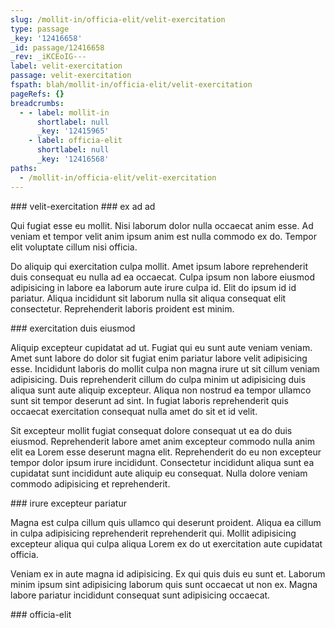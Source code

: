 ```yaml
---
slug: /mollit-in/officia-elit/velit-exercitation
type: passage
_key: '12416658'
_id: passage/12416658
_rev: _iKCEoIG---
label: velit-exercitation
passage: velit-exercitation
fspath: blah/mollit-in/officia-elit/velit-exercitation
pageRefs: {}
breadcrumbs:
  - - label: mollit-in
      shortlabel: null
      _key: '12415965'
    - label: officia-elit
      shortlabel: null
      _key: '12416568'
paths:
  - /mollit-in/officia-elit/velit-exercitation
---
```


<NuggetArea>
<Passage slug="/mollit-in/officia-elit/velit-exercitation" type="passage" _key="12416658" _id="passage/12416658" _rev="_iKCEoIG---" label="velit-exercitation" passage="velit-exercitation" fspath="blah/mollit-in/officia-elit/velit-exercitation" paths="/mollit-in/officia-elit/velit-exercitation">
<NuggetBody>
### velit-exercitation

</NuggetBody>
<Breadcrumbs>
<Crumbs>
<Crumb _key="12415965" label="mollit-in" /><Crumb _key="12416568" label="officia-elit" />
</Crumbs>
</Breadcrumbs>
</Passage>

<NuggetsInbound>
</NuggetsInbound>
<NuggetsOutbound>
<Nugget direction="outbound" type="nugget" _key="38d164b1-05df-42de-8ebe-e816ed0027a6" _id="nugget/38d164b1-05df-42de-8ebe-e816ed0027a6" _rev="_iKCEoIG--_" fspath="blah/mollit-in/officia-elit/velit-exercitation/ex-ad-ad.md" label="ex ad ad" paths="/mollit-in/officia-elit/velit-exercitation/ex-ad-ad" slug="/mollit-in/officia-elit/velit-exercitation/ex-ad-ad">
<NuggetBody>
### ex ad ad

Qui fugiat esse eu mollit. Nisi laborum dolor nulla occaecat anim esse. Ad veniam et tempor velit anim ipsum anim est nulla commodo ex do. Tempor elit voluptate cillum nisi officia.

Do aliquip qui exercitation culpa mollit. Amet ipsum labore reprehenderit duis consequat eu nulla ad ea occaecat. Culpa ipsum non labore eiusmod adipisicing in labore ea laborum aute irure culpa id. Elit do ipsum id id pariatur. Aliqua incididunt sit laborum nulla sit aliqua consequat elit consectetur. Reprehenderit laboris proident est minim.

</NuggetBody>
</Nugget>

<Nugget direction="outbound" type="nugget" _key="6ebc9983-702f-491a-9cae-bc187bbe8c0a" _id="nugget/6ebc9983-702f-491a-9cae-bc187bbe8c0a" _rev="_iKCEoIK---" fspath="blah/mollit-in/officia-elit/velit-exercitation/exercitation-duis-eiusmod.md" label="exercitation duis eiusmod" paths="/mollit-in/officia-elit/velit-exercitation/exercitation-duis-eiusmod" slug="/mollit-in/officia-elit/velit-exercitation/exercitation-duis-eiusmod">
<NuggetBody>
### exercitation duis eiusmod

Aliquip excepteur cupidatat ad ut. Fugiat qui eu sunt aute veniam veniam. Amet sunt labore do dolor sit fugiat enim pariatur labore velit adipisicing esse. Incididunt laboris do mollit culpa non magna irure ut sit cillum veniam adipisicing. Duis reprehenderit cillum do culpa minim ut adipisicing duis aliqua sunt aute aliquip excepteur. Aliqua non nostrud ea tempor ullamco sunt sit tempor deserunt ad sint. In fugiat laboris reprehenderit quis occaecat exercitation consequat nulla amet do sit et id velit.

Sit excepteur mollit fugiat consequat dolore consequat ut ea do duis eiusmod. Reprehenderit labore amet anim excepteur commodo nulla anim elit ea Lorem esse deserunt magna elit. Reprehenderit do eu non excepteur tempor dolor ipsum irure incididunt. Consectetur incididunt aliqua sunt ea cupidatat sunt incididunt aute aliquip eu consequat. Nulla dolore veniam commodo adipisicing et reprehenderit.

</NuggetBody>
</Nugget>

<Nugget direction="outbound" type="nugget" _key="65fa7d90-8b9c-4b99-8ba8-1174e5c1468e" _id="nugget/65fa7d90-8b9c-4b99-8ba8-1174e5c1468e" _rev="_iKCEoIK--_" fspath="blah/mollit-in/officia-elit/velit-exercitation/irure-excepteur-pariatur.md" label="irure excepteur pariatur" paths="/mollit-in/officia-elit/velit-exercitation/irure-excepteur-pariatur" slug="/mollit-in/officia-elit/velit-exercitation/irure-excepteur-pariatur">
<NuggetBody>
### irure excepteur pariatur

Magna est culpa cillum quis ullamco qui deserunt proident. Aliqua ea cillum in culpa adipisicing reprehenderit reprehenderit qui. Mollit adipisicing excepteur aliqua qui culpa aliqua Lorem ex do ut exercitation aute cupidatat officia.

Veniam ex in aute magna id adipisicing. Ex qui quis duis eu sunt et. Laborum minim ipsum sint adipisicing laborum quis sunt occaecat ut non ex. Magna labore pariatur incididunt consequat sunt adipisicing occaecat.

</NuggetBody>
</Nugget>

</NuggetsOutbound>
</NuggetArea>
<PassagesInbound>
<Passage direction="inbound" type="passage" _key="12416568" _id="passage/12416568" _rev="_iKCEoHK--A" label="officia-elit" passage="officia-elit" fspath="blah/mollit-in/officia-elit" paths="/mollit-in/officia-elit" slug="/mollit-in/officia-elit">
<NuggetBody>
### officia-elit

</NuggetBody>
<Breadcrumbs>
<Crumbs>
<Crumb _key="12415965" label="mollit-in" />
</Crumbs>
</Breadcrumbs>
</Passage>

</PassagesInbound>
<PassagesOutbound>
</PassagesOutbound>